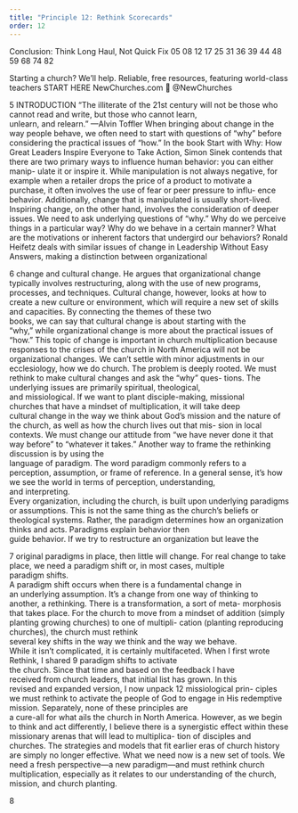 ```yaml
---
title: "Principle 12: Rethink Scorecards"
order: 12
---
```


Conclusion: Think Long Haul, Not Quick Fix 
05
08
12
17
25
31
36
39
44
48
59
68
74
82

Starting a church? 
We’ll help.
Reliable, free resources, featuring world-class teachers
START HERE
NewChurches.com
 
@NewChurches

5
INTRODUCTION 
“The illiterate of the 21st century will not be those who 
cannot read and write, but those who cannot learn,       
unlearn, and relearn.” —Alvin Toffler 
When bringing about change in the way people behave, we often 
need to start with questions of “why” before considering the practical 
issues of “how.” In the book Start with Why: How Great Leaders Inspire 
Everyone to Take Action, Simon Sinek contends that there are two 
primary ways to influence human behavior: you can either manip-
ulate it or inspire it. While manipulation is not always negative, for 
example when a retailer drops the price of a product to motivate a 
purchase, it often involves the use of fear or peer pressure to influ-
ence behavior. Additionally, change that is manipulated is usually 
short-lived. 
Inspiring change, on the other hand, involves the consideration of 
deeper issues. We need to ask underlying questions of “why.” Why 
do we perceive things in a particular way? Why do we behave in a 
certain manner? What are the motivations or inherent factors that 
undergird our behaviors? 
Ronald  Heifetz  deals  with  similar  issues  of  change  in  Leadership 
Without Easy Answers, making a distinction between organizational 

6
change and cultural change. He argues that organizational change 
typically involves restructuring, along with the use of new programs, 
processes, and techniques. Cultural change, however, looks at how 
to create a new culture or environment, which will require a new 
set  of  skills  and  capacities.  By  connecting  the  themes  of  these  two  
books,  we  can  say  that  cultural  change  is  about  starting  with  the  
“why,” while organizational change is more about the practical issues 
of “how.”
This topic of change is important in church multiplication because 
responses to the crises of the church in North America will not be 
organizational changes. We can’t settle with minor adjustments in 
our ecclesiology, how we do church. The problem is deeply rooted. 
We must rethink to make cultural changes and ask the “why” ques-
tions.  The  underlying  issues  are  primarily  spiritual,  theological,  
and  missiological.  If  we  want  to  plant  disciple-making,  missional  
churches  that  have  a  mindset  of  multiplication,  it  will  take  deep  
cultural change in the way we think about God’s mission and the 
nature of the church, as well as how the church lives out that mis-
sion in local contexts. We must change our attitude from “we have 
never done it that way before” to “whatever it takes.” 
Another  way  to  frame  the  rethinking  discussion  is  by  using  the  
language  of  paradigm.  The  word  paradigm  commonly  refers  to  a  
perception, assumption, or frame of reference. In a general sense, 
it’s  how  we  see  the  world  in  terms  of  perception,  understanding,  
and interpreting.  
Every organization, including the church, is built upon underlying 
paradigms or assumptions. This is not the same thing as the church’s 
beliefs or theological systems. Rather, the paradigm determines how 
an  organization  thinks  and  acts.  Paradigms  explain  behavior  then  
guide behavior. If we try to restructure an organization but leave the 

7
original paradigms in place, then little will change. For real change 
to  take  place,  we  need  a  paradigm  shift  or,  in  most  cases,  multiple  
paradigm shifts.  
A  paradigm  shift  occurs  when  there  is  a  fundamental  change  in  
an underlying assumption. It’s a change from one way of thinking 
to another, a rethinking. There is a transformation, a sort of meta-
morphosis that takes place. For the church to move from a mindset 
of addition (simply planting growing churches) to one of multipli-
cation  (planting  reproducing  churches),  the  church  must  rethink  
several  key  shifts  in  the  way  we  think  and  the  way  we  behave.  
While it isn’t complicated, it is certainly multifaceted. 
When I first wrote Rethink,  I  shared  9  paradigm  shifts  to  activate  
the  church.  Since  that  time  and  based  on  the  feedback  I  have  
received  from  church  leaders,  that  initial  list  has  grown.  In  this  
revised and expanded version, I now unpack 12 missiological prin-
ciples we must rethink to activate the people of God to engage in 
His  redemptive  mission.  Separately,  none  of  these  principles  are  
a cure-all for what ails the church in North America. However, as 
we begin to think and act differently, I believe there is a synergistic 
effect within these missionary arenas that will lead to multiplica-
tion of disciples and churches.
The strategies and models that fit earlier eras of church history are 
simply no longer effective. What we need now is a new set of tools. 
We need a fresh perspective—a new paradigm—and must rethink 
church multiplication, especially as it relates to our understanding 
of the church, mission, and church planting.

8

